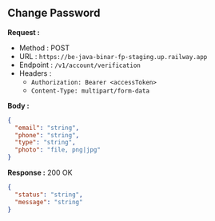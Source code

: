 
## Change Password

**Request :**

- Method : <Badge method="POST">POST</Badge>
- URL : `https://be-java-binar-fp-staging.up.railway.app`
- Endpoint : `/v1/account/verification`
- Headers :
  - `Authorization: Bearer <accessToken>`
  - `Content-Type: multipart/form-data`

**Body :**

```json
{
  "email": "string",
  "phone": "string",
  "type": "string",
  "photo": "file, png|jpg"
}
```

**Response :** <Badge outline variant="success">200 OK</Badge>

```json
{
  "status": "string",
  "message": "string"
}
```

